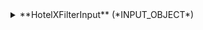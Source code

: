 
<details>
  <summary>
  **HotelXFilterInput** (*INPUT_OBJECT*)  
  
  </summary>
  
    <details>
      <summary>
      **plugin** (*HotelXPluginFilterInput*)  
      Only is possible to specify one of this filters, it allows to filter which plugins have to be executed or excluded  
      </summary>
  
      <details>
        <summary>
        **includes** (*HotelXFilterPluginTypeInput*)  
        Plugins to be only executed  
        </summary>
  
        <details style={{ pointerEvents: "none" }}>
          <summary>
          **step** (*Enum of PluginStepType*)  
          The Step of the plugin to filter. @deprecated(reason: "deprecated from 2025-08-25. This property is no longer recommended for use.")  
          Possible values:  
          `REQUEST`  
        `REQUEST_ACCESS`  
        `RESPONSE_OPTION`  
        `RESPONSE_ACCESS`  
        `RESPONSE`  
          </summary>
        </details>

        <details style={{ pointerEvents: "none" }}>
          <summary>
          **type** (*String*)  
          The Type of the plugin to filter. @deprecated(reason: "deprecated from 2025-08-25. This property is no longer recommended for use.")  
          </summary>
        </details>

        <details style={{ pointerEvents: "none" }}>
          <summary>
          **name**&nbsp;<span class="required"> *</span>&nbsp; (*String*)  
          The Name of the plugin to filter  
          </summary>
        </details>
      </details>

      <details>
        <summary>
        **excludes** (*HotelXFilterPluginTypeInput*)  
        Plugins to exclude  
        </summary>
  
      </details>
    </details>
  
</details>
